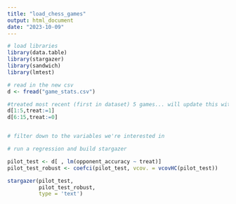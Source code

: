 ```yaml
---
title: "load_chess_games"
output: html_document
date: "2023-10-09"
---
```



```r
# load libraries
library(data.table)
library(stargazer)
library(sandwich)
library(lmtest)
```

```r

# read in the new csv
d <- fread("game_stats.csv")

#treated most recent (first in dataset) 5 games... will update this with better coding in dataset that is pulled in
d[1:5,treat:=1]
d[6:15,treat:=0]


# filter down to the variables we're interested in
```

```r
# run a regression and build stargazer

pilot_test <- d[ , lm(opponent_accuracy ~ treat)]
pilot_test_robust <- coefci(pilot_test, vcov. = vcovHC(pilot_test))

stargazer(pilot_test,
          pilot_test_robust,
          type = 'text')
```


